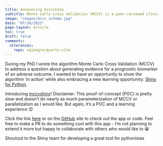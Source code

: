 ```yaml
---
title: Announcing mccvshiny
subtitle: Monte Carlo Cross Validation (MCCV) is a peer-reviewed clinical machine learning algorithm that is now showcased in a Shiny for R app with simulated data distributions
image: "images/mccv_scheme.jpg"
date: "07/30/2023"
page-layout: article
toc: true
draft: false
comments:
  utterances:
    repo: ngiangre/quarto-site
---
```


During my PhD I wrote the algorithm Monte Carlo Cross Validation (MCCV) to address a question about generating evidence for a prognostic biomarker of an adverse outcome. I wanted to have an opportunity to show the algorithm 'in action' while also embracing a new learning opportunity: [Shiny for Python](https://shiny.posit.co/py/).

Introducing [mccvshiny](http://nick-giangreco.shinyapps.io/mccvshiny/)! Disclaimer: This proof-of-concept (POC) is pretty slow and doesn't do nearly as much parameterization of MCCV or parallelization as I would like. But again, it's a POC and a learning experience 😊

Click the link [here](https://nick-giangreco.shinyapps.io/mccvshiny/) or on the [GitHub](https://github.com/ngiangre/mccvshiny) site to check out the app or code. Feel free to make a PR to do something cool with this app - I'm not planning to extend it more but happy to collaborate with others who would like to 😁

Shoutout to the Shiny team for developing a great tool for pythonistas

